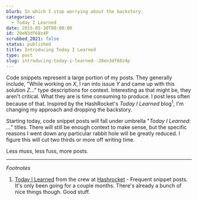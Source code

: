 ```yaml
---
blurb: In which I stop worrying about the backstory.
categories:
  - Today I Learned
date: 2015-05-30T00:00:00
id: 20eN3df68z4P
scrubbed_2021: false
status: published
title: Introducing Today I Learned
type: post
slug: introducing-today-i-learned--20en3df68z4p
---
```


Code snippets represent a large portion of my posts. They generally include, "While working on _X_, I ran into issue _Y_ and came up with this solution _Z_..." type descriptions for context. Interesting as that might be, they aren't critical. What they are is time consuming to produce. I post less often because of that. Inspired by the HashRocket's _Today I Learned_ blog<sup>1</sup>, I'm changing my approach and dropping the backstory. 

Starting today, code snippet posts will fall under umbrella "_Today I Learned: ..._" titles. There will still be enough context to make sense, but the specific reasons I went down any particular rabbit hole will be greatly reduced. I figure this will cut two thirds or more off writing time.

Less muss, less fuss, more posts. 

---


_Footnotes_

1. [Today I Learned](http://til.hashrocket.com) from the crew at [Hashrocket](http://hashrocket.com) - Frequent snippet posts. It's only been going for a couple months. There's already a bunch of nice things though. Good stuff.